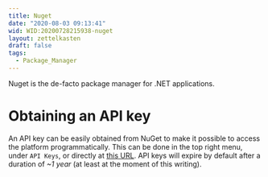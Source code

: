 ```yaml
---
title: Nuget
date: "2020-08-03 09:13:41"
wid: WID:20200728215938-nuget
layout: zettelkasten
draft: false
tags:
  - Package_Manager
---
```


Nuget is the de-facto package manager for .NET applications.

Obtaining an API key
====================

An API key can be easily obtained from NuGet to make it possible to
access the platform programmatically. This can be done in the top right
menu, under `API Keys`, or directly at [this
URL](https://www.nuget.org/account/apikeys). API keys will expire by
default after a duration of *\~1 year* (at least at the moment of this
writing).
